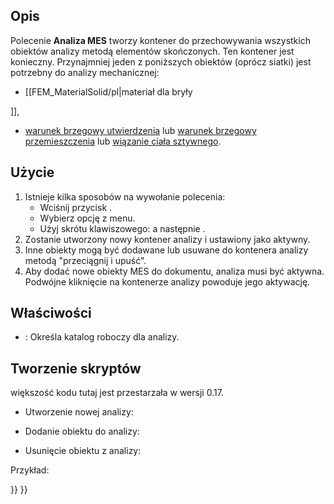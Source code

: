 <languages/>
{{Docnav/pl
|
|[[FEM_MaterialSolid/pl|Materiał dla ciała stałego]]
|[[FEM_Workbench/pl|środowisko pracy MES]]
|IconL=
|IconR=FEM_MaterialSolid.svg
|IconC=Workbench_FEM.svg
}}

<div class="mw-translate-fuzzy">
{{GuiCommand/pl
|Name=FEM Analysis
|Name/pl=MES: Analiza MES
|MenuLocation=Model → Analiza MES
|Workbenches=[[FEM_Workbench/pl|MES]]
|Shortcut={{KEY|S}} {{KEY|A}}
|SeeAlso=[[FEM_tutorial/pl|Poradnik MES]]
}}
</div>

<span id="Description"></span>
==Opis==

Polecenie '''Analiza MES''' tworzy kontener do przechowywania wszystkich obiektów analizy metodą elementów skończonych. Ten kontener jest konieczny. Przynajmniej jeden z poniższych obiektów (oprócz siatki) jest potrzebny do analizy mechanicznej:
* [[FEM_MaterialSolid/pl|materiał dla bryły
]],
* [[FEM_ConstraintFixed/pl|warunek brzegowy utwierdzenia]] lub [[FEM_ConstraintPressure/pl|warunek brzegowy przemieszczenia]] lub [[FEM_ConstraintRigidBody/pl|wiązanie ciała sztywnego]].

<span id="Usage"></span>
==Użycie==

<div class="mw-translate-fuzzy">
# Istnieje kilka sposobów na wywołanie polecenia:
#* Wciśnij przycisk {{Button|[[Image:FEM_Analysis.svg|16px]] '''Analiza MES'''}}.
#* Wybierz opcję {{MenuCommand|Model → [[Image:FEM_Analysis.svg|16px]] Analiza MES}} z menu.
#* Użyj skrótu klawiszowego: {{KEY|S}} a następnie {{KEY|A}}.
# Zostanie utworzony nowy kontener analizy i ustawiony jako aktywny.
# Inne obiekty mogą być dodawane lub usuwane do kontenera analizy metodą "przeciągnij i upuść".
# Aby dodać nowe obiekty MES do dokumentu, analiza musi być aktywna. Podwójne kliknięcie na kontenerze analizy powoduje jego aktywację.
</div>

<span id="Properties"></span>
==Właściwości==

* {{PropertyData|OutpuDir}}: Określa katalog roboczy dla analizy.

<span id="Scripting"></span>
==Tworzenie skryptów==

większość kodu tutaj jest przestarzała w wersji 0.17.
* Utworzenie nowej analizy:
{{Code|code=
MechanicalAnalysis.makeMechanicalAnalysis( name )
}}

* Dodanie obiektu do analizy:
{{Code|code=
App.ActiveDocument.MechanicalAnalysis.Member = App.ActiveDocument.MechanicalAnalysis.Member + [ (object) ]
}}

* Usunięcie obiektu z analizy:
{{Code|code=
member = App.ActiveDocument.MechanicalAnalysis.Member
member.remove( documentobject )
 App.ActiveDocument.MechanicalAnalysis.Member = member
}}

Przykład:
{{Code|code=
import MechanicalAnalysis
analysis = MechanicalAnalysis.makeMechanicalAnalysis("MechanicalAnalysis")
FemGui.setActiveAnalysis(analysis)

addobj = App.ActiveDocument.getObject("MechanicalMaterial")
App.ActiveDocument.MechanicalAnalysis.Member = App.ActiveDocument.MechanicalAnalysis.Member + [addobj]

removeobj = App.ActiveDocument.getObject("MechanicalMaterial")
member = App.ActiveDocument.MechanicalAnalysis.Member
member.remove(removeobj)
App.ActiveDocument.MechanicalAnalysis.Member = member
}}


{{Docnav/pl
|
|[[FEM_MaterialSolid/pl|Materiał dla ciała stałego]]
|[[FEM_Workbench/pl|środowisko pracy MES]]
|IconL=
|IconR=FEM_MaterialSolid.svg
|IconC=Workbench_FEM.svg
}}

{{FEM Tools navi{{#translation:}}}}
{{Userdocnavi{{#translation:}}}}